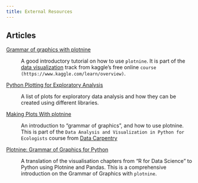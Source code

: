 ```yaml
---
title: External Resources
---
```


## Articles


[Grammar of graphics with plotnine](https://www.kaggle.com/residentmario/grammer-of-graphics-with-plotnine-optional/)

:   A good introductory tutorial on how to use `plotnine`. It is part
    of the [data visualization](https://www.kaggle.com/learn/data-visualisation)
    track from kaggle's free online `course (https://www.kaggle.com/learn/overview)`.

[Python Plotting for Exploratory Analysis](http://pythonplot.com/)

:   A list of plots for exploratory data analysis and how they can be
    created using different libraries.

[Making Plots With plotnine](https://datacarpentry.org/python-ecology-lesson/07-visualization-ggplot-python/index.html)

:   An introduction to "grammar of graphics", and how to use plotnine. This is part
    of the `Data Analysis and Visualization in Python for Ecologists` course from
    [Data Carpentry](https://datacarpentry.org/python-ecology-lesson/)

[Plotnine: Grammar of Graphics for Python](https://www.datascienceworkshops.com/blog/plotnine-grammar-of-graphics-for-python)

:   A translation of the visualisation chapters from "R for Data Science" to Python using Plotnine and Pandas.
    This is a comprehensive introduction on the Grammar of Graphics with `plotnine`.

